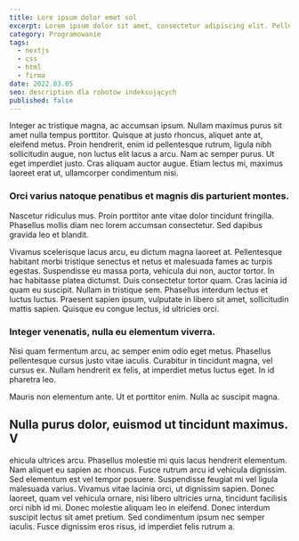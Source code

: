 ```yaml
---
title: Lore ipsum dolor emet sol
excerpt: Lorem ipsum dolor sit amet, consectetur adipiscing elit. Pellentesque in sagittis risus. Class aptent taciti sociosqu ad litora torquent per conubia nostra, per inceptos himenaeos.
category: Programowanie
tags:
  - nextjs
  - css
  - html
  - firma
date: 2022.03.05
seo: description dla robotów indeksujących
published: false
---
```


Integer ac tristique magna, ac accumsan ipsum. Nullam maximus purus sit amet nulla tempus porttitor. Quisque at justo rhoncus, aliquet ante at, eleifend metus. Proin hendrerit, enim id pellentesque rutrum, ligula nibh sollicitudin augue, non luctus elit lacus a arcu. Nam ac semper purus. Ut eget imperdiet justo. Cras aliquam auctor augue. Etiam lectus mi, maximus laoreet erat ut, ullamcorper condimentum nisi.

### Orci varius natoque penatibus et magnis dis parturient montes.

Nascetur ridiculus mus. Proin porttitor ante vitae dolor tincidunt fringilla. Phasellus mollis diam nec lorem accumsan consectetur. Sed dapibus gravida leo et blandit.

Vivamus scelerisque lacus arcu, eu dictum magna laoreet at. Pellentesque habitant morbi tristique senectus et netus et malesuada fames ac turpis egestas. Suspendisse eu massa porta, vehicula dui non, auctor tortor. In hac habitasse platea dictumst. Duis consectetur tortor quam. Cras lacinia id quam eu suscipit. Nullam in tristique sem. Phasellus interdum lectus et luctus luctus. Praesent sapien ipsum, vulputate in libero sit amet, sollicitudin mattis sapien. Quisque eu congue lectus, id ultricies orci.

### Integer venenatis, nulla eu elementum viverra.

Nisi quam fermentum arcu, ac semper enim odio eget metus. Phasellus pellentesque cursus justo vitae iaculis. Curabitur in tincidunt magna, vel cursus ex. Nullam hendrerit ex felis, at imperdiet metus luctus eget. In id pharetra leo.

Mauris non elementum ante. Ut et porttitor enim. Nulla ac suscipit magna.

## Nulla purus dolor, euismod ut tincidunt maximus. V

ehicula ultrices arcu. Phasellus molestie mi quis lacus hendrerit elementum. Nam aliquet eu sapien ac rhoncus. Fusce rutrum arcu id vehicula dignissim. Sed elementum est vel tempor posuere. Suspendisse feugiat mi vel ligula malesuada varius. Vivamus vitae lacinia orci, ut dignissim sapien. Donec laoreet, quam vel vehicula ornare, nisi libero ultricies urna, tincidunt facilisis orci nibh id mi. Donec molestie aliquam leo in eleifend. Donec interdum suscipit lectus sit amet pretium. Sed condimentum ipsum nec semper iaculis. Fusce dignissim eros risus, id imperdiet felis rutrum a.
